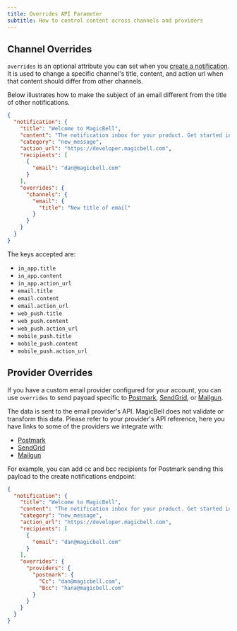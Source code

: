 ```yaml
---
title: Overrides API Parameter
subtitle: How to control content across channels and providers
---
```


## Channel Overrides

`overrides` is an optional attribute you can set when you [create a notification](/docs/rest-api/reference#create-notification).
It is used to change a specific channel's title, content, and action url when
that content should differ from other channels.

Below illustrates how to make the subject of an email different from the title
of other notifications.

```json
{
  "notification": {
    "title": "Welcome to MagicBell",
    "content": "The notification inbox for your product. Get started in minutes.",
    "category": "new_message",
    "action_url": "https://developer.magicbell.com",
    "recipients": [
      {
        "email": "dan@magicbell.com"
      }
    ],
    "overrides": {
      "channels": {
        "email": {
          "title": "New title of email"
        }
      }
    }
  }
}
```

The keys accepted are:

- `in_app.title`
- `in_app.content`
- `in_app.action_url`
- `email.title`
- `email.content`
- `email.action_url`
- `web_push.title`
- `web_push.content`
- `web_push.action_url`
- `mobile_push.title`
- `mobile_push.content`
- `mobile_push.action_url`

## Provider Overrides

If you have a custom email provider configured for your account, you can use
`overrides` to send payoad specific to
[Postmark](https://magicbell.com/docs/email/postmark),
[SendGrid](https://magicbell.com/docs/email/sendgrid), or
[Mailgun](https://magicbell.com/docs/email/mailgun).

The data is sent to the email provider's API. MagicBell does not validate or
transform this data. Please refer to your provider's API reference, here you
have links to some of the providers we integrate with:

- [Postmark](https://postmarkapp.com/developer/api/email-api)
- [SendGrid](https://docs.sendgrid.com/api-reference/mail-send/mail-send)
- [Mailgun](https://documentation.mailgun.com/en/latest/api-sending.html#sending)

For example, you can add cc and bcc recipients for Postmark sending this payload
to the create notifications endpoint:

```json
{
  "notification": {
    "title": "Welcome to MagicBell",
    "content": "The notification inbox for your product. Get started in minutes.",
    "category": "new_message",
    "action_url": "https://developer.magicbell.com",
    "recipients": [
      {
        "email": "dan@magicbell.com"
      }
    ],
    "overrides": {
      "providers": {
        "postmark": {
          "Cc": "dan@magicbell.com",
          "Bcc": "hana@magicbell.com"
        }
      }
    }
  }
}
```
